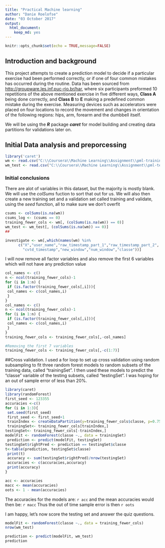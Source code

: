 ---
title: "Practical Machine learning"
author: "Danie Roelofse"
date: "03 October 2017"
output: 
  html_document: 
    keep_md: yes
---

```{r setup, include=FALSE}
knitr::opts_chunk$set(echo = TRUE,message=FALSE)
```

## Introduction and background
This project attempts to create a prediction model to decide if a particular exercise had been performed correctly, or if one of four common mistakes has occurred during the routine. Data has been sourced from [http://groupware.les.inf.puc-rio.br/har](http://groupware.les.inf.puc-rio.br/har), where six participants preformed 10 repetitions of the above mentioned exercise in five different ways, __Class A__ being done correctly, and __Class B__ to __E__ making a predefined common mistake during the exercise. Measuring devices such as accelerators were placed on four locations to record the movement and changes in orientation of the following regions: hips, arm, forearm and the dumbbell itself.

We will be using the *__R__* package *__caret__* for model building and creating data partitions for validations later on.


## Initial Data analysis and preporcessing

```{r , include=TRUE}
library('caret')
wm <- read.csv("C:\\Coursera\\Machine Learning\\Assignment\\pml-training.csv", header = TRUE, na.strings = c("NA", ""))
wm_test <- read.csv("C:\\Coursera\\Machine Learning\\Assignment\\pml-testing.csv", header = TRUE, na.strings = c("NA", ""))
```

### Initial conclusions
There are alot of variables in this dataset, but the majority is mostly blank. We will use the _colSums_ fuction to sort that out for us. We will also then create a new training set and a validation set called training and validate, using the _seed_ function, all to make sure we don't overfit
```{r ,include=TRUE}
csums <- colSums(is.na(wm))
csums_log <- (csums == 0)
training_fewer_cols <- wm[, (colSums(is.na(wm)) == 0)]
wm_test <- wm_test[, (colSums(is.na(wm)) == 0)]
##

investigate <- wm[,which(names(wm) %in%
      c("X","user_name","raw_timestamp_part_1","raw_timestamp_part_2",
        "cvtd_timestamp","new_window","num_window","classe"))]
```

I will now remove all factor variables and also remove the first 6 variables which will not have any prediction value
```{r,include=TRUE}
col_names <- c()
n <- ncol(training_fewer_cols)-1
for (i in 1:n) {
 if (is.factor(training_fewer_cols[,i])){
 col_names <- c(col_names,i)
 }
}
col_names <- c()
n <- ncol(training_fewer_cols)-1
for (i in 1:n) {
 if (is.factor(training_fewer_cols[,i])){
 col_names <- c(col_names,i)
 }
}
training_fewer_cols <- training_fewer_cols[,-col_names]

#Removing the first 7 variables
training_fewer_cols <- training_fewer_cols[,-c(1:7)]

```
##Cross validation.
I used a for loop to set up cross validation using random subsampling to fit three random forest models to random subsets of the training data, called "trainingSet". I then used these models to predict the "classe" variable of the testing subsets, called "testingSet". I was hoping for an out of sample error of less than 20%.

```{r, include=TRUE}
library(caret)
library(randomForest)
first_seed <- 123355
accuracies <-c()
for (i in 1:3){
 set.seed(first_seed)
 first_seed <- first_seed+1
 trainIndex <- createDataPartition(y=training_fewer_cols$classe, p=0.75, list=FALSE)
 trainingSet<- training_fewer_cols[trainIndex,]
testingSet<- training_fewer_cols[-trainIndex,]
modelFit <- randomForest(classe ~., data = trainingSet)
 prediction <- predict(modelFit, testingSet)
testingSet$rightPred <- prediction == testingSet$classe
t<-table(prediction, testingSet$classe)
 print(t)
 accuracy <- sum(testingSet$rightPred)/nrow(testingSet)
 accuracies <- c(accuracies,accuracy)
 print(accuracy)
}
```
```{r, include= FALSE}
acc <- accuracies
macc <- mean(accuracies)
oots <- 1 - mean(accuracies)
```

The accuracies for the models are: 
`r acc `
and the mean accuracies would then be: 
`r macc `
Thus the out of time sample error is then 
`r oots`

I am happy, let's now score the testing set and answer the quiz questions.
```{r, include=TRUE}

modelFit <- randomForest(classe ~., data = training_fewer_cols)
nrow(wm_test)

prediction <- predict(modelFit, wm_test)
prediction

```


